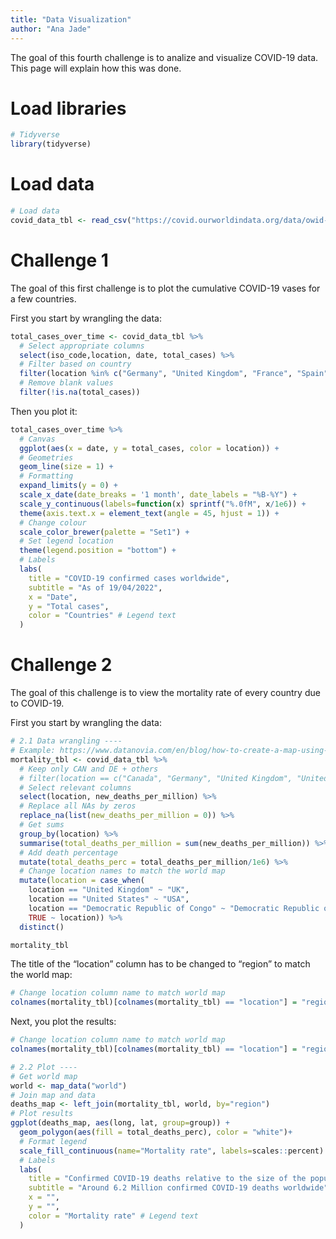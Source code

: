 ```yaml
---
title: "Data Visualization"
author: "Ana Jade"
---
```


The goal of this fourth challenge is to analize and visualize COVID-19 data. This page will explain how this was done.

# Load libraries
```r
# Tidyverse
library(tidyverse)
```

# Load data
```r
# Load data
covid_data_tbl <- read_csv("https://covid.ourworldindata.org/data/owid-covid-data.csv")
```

# Challenge 1
The goal of this first challenge is to plot the cumulative COVID-19 vases for a few countries.

First you start by wrangling the data:
```r
total_cases_over_time <- covid_data_tbl %>%
  # Select appropriate columns
  select(iso_code,location, date, total_cases) %>%
  # Filter based on country
  filter(location %in% c("Germany", "United Kingdom", "France", "Spain", "United States")) %>%
  # Remove blank values
  filter(!is.na(total_cases))
```
Then you plot it:
```r
total_cases_over_time %>%
  # Canvas
  ggplot(aes(x = date, y = total_cases, color = location)) +
  # Geometries 
  geom_line(size = 1) +
  # Formatting
  expand_limits(y = 0) +
  scale_x_date(date_breaks = '1 month', date_labels = "%B-%Y") + 
  scale_y_continuous(labels=function(x) sprintf("%.0fM", x/1e6)) + 
  theme(axis.text.x = element_text(angle = 45, hjust = 1)) +
  # Change colour
  scale_color_brewer(palette = "Set1") + 
  # Set legend location
  theme(legend.position = "bottom") +
  # Labels
  labs(
    title = "COVID-19 confirmed cases worldwide",
    subtitle = "As of 19/04/2022",
    x = "Date",
    y = "Total cases",
    color = "Countries" # Legend text
  )
```

# Challenge 2
The goal of this challenge is to view the mortality rate of every country due to COVID-19.

First you start by wrangling the data:
```r
# 2.1 Data wrangling ----
# Example: https://www.datanovia.com/en/blog/how-to-create-a-map-using-ggplot2/
mortality_tbl <- covid_data_tbl %>%
  # Keep only CAN and DE + others
  # filter(location == c("Canada", "Germany", "United Kingdom", "United States", "Democratic Republic of Congo")) %>%
  # Select relevant columns
  select(location, new_deaths_per_million) %>%
  # Replace all NAs by zeros
  replace_na(list(new_deaths_per_million = 0)) %>%
  # Get sums
  group_by(location) %>%
  summarise(total_deaths_per_million = sum(new_deaths_per_million)) %>%
  # Add death percentage
  mutate(total_deaths_perc = total_deaths_per_million/1e6) %>%
  # Change location names to match the world map
  mutate(location = case_when(
    location == "United Kingdom" ~ "UK",
    location == "United States" ~ "USA",
    location == "Democratic Republic of Congo" ~ "Democratic Republic of the Congo",
    TRUE ~ location)) %>%
  distinct()

mortality_tbl
```

The title of the "location" column has to be changed to "region" to match the world map:
```r
# Change location column name to match world map
colnames(mortality_tbl)[colnames(mortality_tbl) == "location"] = "region"

```

Next, you plot the results:
```r
# Change location column name to match world map
colnames(mortality_tbl)[colnames(mortality_tbl) == "location"] = "region"

# 2.2 Plot ----
# Get world map
world <- map_data("world")
# Join map and data
deaths_map <- left_join(mortality_tbl, world, by="region")
# Plot results
ggplot(deaths_map, aes(long, lat, group=group)) +
  geom_polygon(aes(fill = total_deaths_perc), color = "white")+
  # Format legend
  scale_fill_continuous(name="Mortality rate", labels=scales::percent) +
  # Labels
  labs(
    title = "Confirmed COVID-19 deaths relative to the size of the population",
    subtitle = "Around 6.2 Million confirmed COVID-19 deaths worldwide",
    x = "",
    y = "",
    color = "Mortality rate" # Legend text
  )
```
